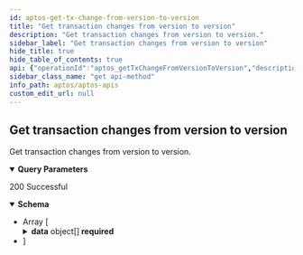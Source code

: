 ```yaml
---
id: aptos-get-tx-change-from-version-to-version
title: "Get transaction changes from version to version"
description: "Get transaction changes from version to version."
sidebar_label: "Get transaction changes from version to version"
hide_title: true
hide_table_of_contents: true
api: {"operationId":"aptos_getTxChangeFromVersionToVersion","description":"Get transaction changes from version to version.","parameters":[{"name":"from_version","required":true,"in":"query","description":"The minimum version number","example":999,"schema":{"type":"number"}},{"name":"to_version","required":true,"in":"query","description":"The maximum version number","example":1000,"schema":{"type":"number"}},{"name":"limit","required":false,"in":"query","description":"Number of item displayed per page, default: 10","schema":{"type":"number"}},{"name":"offset","required":false,"in":"query","description":"Number of skipped item, default: 0","schema":{"type":"number"}}],"responses":{"200":{"description":"200 Successful","content":{"application/json":{"schema":{"type":"array","items":{"type":"object","properties":{"data":{"description":"Array of documents","type":"array","items":{"type":"object","properties":{"blockHeight":{"type":"number","example":1,"description":"blockHeight"},"blockTime":{"format":"date-time","type":"string","example":"2023-06-14 14:14:42.380","description":"blockTime"},"timestamp":{"type":"number","example":1,"description":"timestamp"},"txVersion":{"type":"number","example":1,"description":"txVersion"},"txType":{"type":"string","example":"block_metadata_transaction","description":"txType"},"txHash":{"type":"string","example":"0xbf3d139d0bbe68f1db6d393b135c2ed12ab5ec1635f08b26994180d1e6434dd1","description":"txHash"},"type":{"type":"string","example":"write_resource","description":"type"},"address":{"type":"string","example":"0x1","description":"address"},"stateKeyHash":{"type":"string","example":"0x7b1615bf012d3c94223f3f76287ee2f7bdf31d364071128b256aeff0841b626d","description":"stateKeyHash"},"module":{"type":"string","example":"module","description":"module"}},"required":["blockHeight","blockTime","timestamp","txVersion","txType","txHash","type","address","stateKeyHash","module"],"title":"TxChangeResponseDto"}}},"required":["data"],"title":"ListTxChangeResponseDto"}}}}}},"tags":["Get transaction changes"],"security":[{"apiKey":[]}],"method":"get","path":"/v1/tx-changes/txChangeFromVersionToVersion","servers":[{"url":"https://aptos-mainnet-api.blocklens.io","description":"Aptos Mainnet Dev Server"}],"securitySchemes":{"bearer":{"scheme":"bearer","bearerFormat":"JWT","type":"http"},"basic":{"type":"http","scheme":"basic"},"apiKey":{"type":"apiKey","name":"X-API-KEY","in":"header"}},"info":{"title":"APTOS APIs","description":"Swagger documentation","version":"1.0.0","contact":{}},"postman":{"name":"Get transaction changes from version to version","description":{"content":"Get transaction changes from version to version.","type":"text/plain"},"url":{"path":["v1","tx-changes","txChangeFromVersionToVersion"],"host":["{{baseUrl}}"],"query":[{"disabled":false,"description":{"content":"(Required) The minimum version number","type":"text/plain"},"key":"from_version","value":""},{"disabled":false,"description":{"content":"(Required) The maximum version number","type":"text/plain"},"key":"to_version","value":""},{"disabled":false,"description":{"content":"Number of item displayed per page, default: 10","type":"text/plain"},"key":"limit","value":""},{"disabled":false,"description":{"content":"Number of skipped item, default: 0","type":"text/plain"},"key":"offset","value":""}],"variable":[]},"header":[{"key":"Accept","value":"application/json"}],"method":"GET","auth":{"type":"apikey","apikey":[{"type":"any","value":"X-API-KEY","key":"key"},{"type":"any","value":"<API Key>","key":"value"},{"type":"any","value":"header","key":"in"}]}}}
sidebar_class_name: "get api-method"
info_path: aptos/aptos-apis
custom_edit_url: null
---
```



## Get transaction changes from version to version



Get transaction changes from version to version.

<details style={{"marginBottom":"1rem"}} data-collapsed={false} open={true}><summary style={{}}><strong>Query Parameters</strong></summary><div><ul><ParamsItem className={"paramsItem"} param={{"name":"from_version","required":true,"in":"query","description":"The minimum version number","example":999,"schema":{"type":"number"}}}></ParamsItem><ParamsItem className={"paramsItem"} param={{"name":"to_version","required":true,"in":"query","description":"The maximum version number","example":1000,"schema":{"type":"number"}}}></ParamsItem><ParamsItem className={"paramsItem"} param={{"name":"limit","required":false,"in":"query","description":"Number of item displayed per page, default: 10","schema":{"type":"number"}}}></ParamsItem><ParamsItem className={"paramsItem"} param={{"name":"offset","required":false,"in":"query","description":"Number of skipped item, default: 0","schema":{"type":"number"}}}></ParamsItem></ul></div></details><div><ApiTabs><TabItem label={"200"} value={"200"}><div>

200 Successful

</div><div><MimeTabs schemaType={"response"}><TabItem label={"application/json"} value={"application/json"}><SchemaTabs><TabItem label={"Schema"} value={"Schema"}><details style={{}} data-collapsed={false} open={true}><summary style={{"textAlign":"left"}}><strong>Schema</strong></summary><div style={{"textAlign":"left","marginLeft":"1rem"}}></div><ul style={{"marginLeft":"1rem"}}><li><div style={{"fontSize":"var(--ifm-code-font-size)","opacity":"0.6","marginLeft":"-.5rem","paddingBottom":".5rem"}}>Array [</div></li><SchemaItem collapsible={true} className={"schemaItem"}><details style={{}}><summary style={{}}><strong>data</strong><span style={{"opacity":"0.6"}}> object[]</span><strong style={{"fontSize":"var(--ifm-code-font-size)","color":"var(--openapi-required)"}}> required</strong></summary><div style={{"marginLeft":"1rem"}}><div style={{"marginTop":".5rem","marginBottom":".5rem"}}>

Array of documents

</div><li><div style={{"fontSize":"var(--ifm-code-font-size)","opacity":"0.6","marginLeft":"-.5rem","paddingBottom":".5rem"}}>Array [</div></li><SchemaItem collapsible={false} name={"blockHeight"} required={true} schemaName={"number"} qualifierMessage={undefined} schema={{"type":"number","example":1,"description":"blockHeight"}}></SchemaItem><SchemaItem collapsible={false} name={"blockTime"} required={true} schemaName={"date-time"} qualifierMessage={undefined} schema={{"format":"date-time","type":"string","example":"2023-06-14 14:14:42.380","description":"blockTime"}}></SchemaItem><SchemaItem collapsible={false} name={"timestamp"} required={true} schemaName={"number"} qualifierMessage={undefined} schema={{"type":"number","example":1,"description":"timestamp"}}></SchemaItem><SchemaItem collapsible={false} name={"txVersion"} required={true} schemaName={"number"} qualifierMessage={undefined} schema={{"type":"number","example":1,"description":"txVersion"}}></SchemaItem><SchemaItem collapsible={false} name={"txType"} required={true} schemaName={"string"} qualifierMessage={undefined} schema={{"type":"string","example":"block_metadata_transaction","description":"txType"}}></SchemaItem><SchemaItem collapsible={false} name={"txHash"} required={true} schemaName={"string"} qualifierMessage={undefined} schema={{"type":"string","example":"0xbf3d139d0bbe68f1db6d393b135c2ed12ab5ec1635f08b26994180d1e6434dd1","description":"txHash"}}></SchemaItem><SchemaItem collapsible={false} name={"type"} required={true} schemaName={"string"} qualifierMessage={undefined} schema={{"type":"string","example":"write_resource","description":"type"}}></SchemaItem><SchemaItem collapsible={false} name={"address"} required={true} schemaName={"string"} qualifierMessage={undefined} schema={{"type":"string","example":"0x1","description":"address"}}></SchemaItem><SchemaItem collapsible={false} name={"stateKeyHash"} required={true} schemaName={"string"} qualifierMessage={undefined} schema={{"type":"string","example":"0x7b1615bf012d3c94223f3f76287ee2f7bdf31d364071128b256aeff0841b626d","description":"stateKeyHash"}}></SchemaItem><SchemaItem collapsible={false} name={"module"} required={true} schemaName={"string"} qualifierMessage={undefined} schema={{"type":"string","example":"module","description":"module"}}></SchemaItem><li><div style={{"fontSize":"var(--ifm-code-font-size)","opacity":"0.6","marginLeft":"-.5rem"}}>]</div></li></div></details></SchemaItem><li><div style={{"fontSize":"var(--ifm-code-font-size)","opacity":"0.6","marginLeft":"-.5rem"}}>]</div></li></ul></details></TabItem><TabItem label={"Example (from schema)"} value={"Example (from schema)"}><ResponseSamples responseExample={"[\n  {\n    \"data\": [\n      {\n        \"blockHeight\": 1,\n        \"blockTime\": \"2023-06-14 14:14:42.380\",\n        \"timestamp\": 1,\n        \"txVersion\": 1,\n        \"txType\": \"block_metadata_transaction\",\n        \"txHash\": \"0xbf3d139d0bbe68f1db6d393b135c2ed12ab5ec1635f08b26994180d1e6434dd1\",\n        \"type\": \"write_resource\",\n        \"address\": \"0x1\",\n        \"stateKeyHash\": \"0x7b1615bf012d3c94223f3f76287ee2f7bdf31d364071128b256aeff0841b626d\",\n        \"module\": \"module\"\n      }\n    ]\n  }\n]"} language={"json"}></ResponseSamples></TabItem></SchemaTabs></TabItem></MimeTabs></div></TabItem></ApiTabs></div>
      